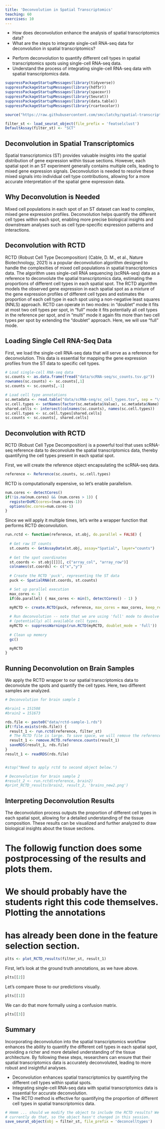```yaml
---
title: 'Deconvolution in Spatial Transcriptomics'
teaching: 60
exercises: 10
---
```


:::::::::::::::::::::::::::::::::::::: questions 

- How does deconvolution enhance the analysis of spatial transcriptomics data?
- What are the steps to integrate single-cell RNA-seq data for deconvolution in spatial transcriptomics?

::::::::::::::::::::::::::::::::::::::::::::::::

::::::::::::::::::::::::::::::::::::: objectives

- Perform deconvolution to quantify different cell types in spatial transcriptomics spots using single-cell RNA-seq data.
- Understand the process of integrating single-cell RNA-seq data with spatial transcriptomics data.

::::::::::::::::::::::::::::::::::::::::::::::::

```r
suppressPackageStartupMessages(library(tidyverse))
suppressPackageStartupMessages(library(hdf5r))
suppressPackageStartupMessages(library(spacexr))
suppressPackageStartupMessages(library(Seurat))
suppressPackageStartupMessages(library(data.table))
suppressPackageStartupMessages(library(rcartocolor))

source("https://raw.githubusercontent.com/smcclatchy/spatial-transcriptomics/main/code/spatial_utils.R")

filter_st <- load_seurat_object(file_prefix = 'featselclust')
DefaultAssay(filter_st) <- "SCT"

```

## Deconvolution in Spatial Transcriptomics

Spatial transcriptomics (ST) provides valuable insights into the spatial distribution of gene expression within tissue
sections. However, each spatial spot in an ST experiment generally contains multiple cells, leading to mixed gene expression
signals. Deconvolution is needed to resolve these mixed signals into individual cell type contributions, allowing for a
more accurate interpretation of the spatial gene expression data.

## Why Deconvolution is Needed

Mixed cell populations in each spot of an ST dataset can lead to complex, mixed gene expression profiles. Deconvolution
helps quantify the different cell types within each spot, enabling more precise biological insights and downstream analyses
such as cell type-specific expression patterns and interactions.

## Deconvolution with RCTD

RCTD (Robust Cell Type Decomposition) (Cable, D. M., et al., Nature Biotechnology, 2021) is a popular deconvolution
algorithm designed to handle the complexities of mixed cell populations in spatial transcriptomics data. The algorithm uses
single-cell RNA sequencing (scRNA-seq) data as a reference to deconvolute the spatial transcriptomics data, estimating the
proportions of different cell types in each spatial spot. The RCTD algorithm models the observed gene expression in each
spatial spot as a mixture of the gene expression profiles of different cell types and estimates the proportion of each cell
type in each spot using a non-negative least squares (NNLS) approach. RCTD can operate in two modes: in "doublet" mode it fits at most two cell types per spot, in "full" mode it fits potentially all cell types in the reference per spot, and in "multi" mode it again fits more than two cell types per spot by extending the "doublet" approach. Here, we will use "full" mode.

## Loading Single Cell RNA-Seq Data

First, we load the single-cell RNA-seq data that will serve as a reference for deconvolution. This data is essential for
mapping the gene expression profiles from the ST data to specific cell types.

```r
# Load single-cell RNA-seq data
sc.counts <- as.data.frame(fread("data/scRNA-seq/sc_counts.tsv.gz"))
rownames(sc.counts) <- sc.counts[,1]
sc.counts <- sc.counts[,-1]

# Load cell type annotations
sc.metadata <- read.table("data/scRNA-seq/sc_cell_types.tsv", sep = "\t", header = TRUE, quote = "", stringsAsFactors = FALSE)
sc.cell.types <- setNames(factor(sc.metadata$Value), sc.metadata$Name)
shared.cells <- intersect(colnames(sc.counts), names(sc.cell.types))
sc.cell.types <- sc.cell.types[shared.cells]
sc.counts <- sc.counts[, shared.cells]
```

## Deconvolution with RCTD

RCTD (Robust Cell Type Decomposition) is a powerful tool that uses scRNA-seq reference data to deconvolute the spatial
transcriptomics data, thereby quantifying the cell types present in each spatial spot.

First, we will create the reference object encapsulating the scRNA-seq data.

```r
reference <- Reference(sc.counts, sc.cell.types)
```

RCTD is computationally expensive, so let's enable parallelism.

```r
num.cores <- detectCores()
if(!is.na(num.cores) && (num.cores > 1)) {
  registerDoMC(cores=(num.cores-1))
  options(mc.cores=num.cores-1)
}
```

Since we will apply it multiple times, let's write a wrapper function that
performs RCTD deconvolution.

```r
run.rctd <- function(reference, st.obj, do.parallel = FALSE) {
  
  # Get raw ST counts
  st.counts <- GetAssayData(st.obj, assay="Spatial", layer="counts")
  
  # Get the spot coordinates
  st.coords <- st.obj[[]][, c("array_col", "array_row")]
  colnames(st.coords) <- c("x","y")
    
  # Create the RCTD 'puck', representing the ST data
  puck <- SpatialRNA(st.coords, st.counts)

  # Set up parallel execution
  max_cores <- 1
  if(do.parallel) { max_cores <- min(5, detectCores() - 1) }
  
  myRCTD <- create.RCTD(puck, reference, max_cores = max_cores, keep_reference = TRUE)

  # Run deconvolution -- note that we are using 'full' mode to devolve a spot into 
  # (potentially) all available cell types.
  myRCTD <- suppressWarnings(run.RCTD(myRCTD, doublet_mode = 'full'))
  
  # Clean up memory
  gc()

  myRCTD
}
```
## Running Deconvolution on Brain Samples

We apply the RCTD wrapper to our spatial transcriptomics data to deconvolute the spots and quantify the cell types. Here,
two different samples are analyzed.

```r
# Deconvolution for brain sample 1

#brain1 = 151508
#brain2 = 151673

rds.file <- paste0("data/rctd-sample-1.rds")
if(!file.exists(rds.file)) {
  result_1 <- run.rctd(reference, filter_st)
  # The RCTD file is large. To save space, we will remove the reference counts.
  result_1 <- remove.RCTD.reference.counts(result_1)
  saveRDS(result_1, rds.file)
}
result_1 <- readRDS(rds.file)


#stop("Need to apply rctd to second object below.")

# Deconvolution for brain sample 2
#result_2 <- run.rctd(reference, brain2)
#print_RCTD_results(brain2, result_2, 'brains_new2.png')
```
## Interpreting Deconvolution Results

The deconvolution process outputs the proportion of different cell types in each spatial spot, allowing for a detailed
understanding of the tissue composition. These results can be visualized and further analyzed to draw biological insights
about the tissue sections.

# The followig function does some postprocessing of the results and plots them.
# We should probably have the students right this code themselves. Plotting the annotations
# has already been done in the feature selection section.
```r
plts <- plot_RCTD_results(filter_st, result_1)
```

First, let's look at the ground truth annotations, as we have above.

```r
plts[[2]]
```

Let's compare those to our predictions visually. 

```r
plts[[1]]
```

We can do that more formally using a confusion matrix.

```r
plts[[3]]
```

## Summary

Incorporating deconvolution into the spatial transcriptomics workflow enhances the ability to quantify the different cell
types in each spatial spot, providing a richer and more detailed understanding of the tissue architecture. By following
these steps, researchers can ensure that their spatial transcriptomics data is accurately deconvoluted, leading to more
robust and insightful analyses.

:::::::::::::::::::::::::::::::::: keypoints

- Deconvolution enhances spatial transcriptomics by quantifying the different cell types within spatial spots.
- Integrating single-cell RNA-seq data with spatial transcriptomics data is essential for accurate deconvolution.
- The RCTD method is effective for quantifying the proportion of different cell types in spatial transcriptomics data.

:::::::::::::::::::::::::::::::::::::::::::::

```r
# Hmmm ... should we modify the object to include the RCTD results? We don't
# currently do that, so the object hasn't changed in this session.
save_seurat_object(obj = filter_st, file_prefix = 'deconcelltypes')
```
